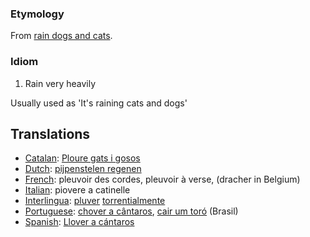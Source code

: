 ===Etymology===

From [[rain dogs and cats]].

===Idiom===
#Rain very heavily

Usually used as 'It's raining cats and dogs'

==Translations==

*[[Catalan]]: [[Ploure gats i gosos]]
*[[Dutch]]: [[pijpenstelen regenen]]
*[[French]]: pleuvoir des cordes, pleuvoir à verse, (dracher in Belgium)
*[[Italian]]: piovere a catinelle
*[[Interlingua]]: [[pluver]] [[torrential]]mente
*[[Portuguese]]: [[chover a cântaros]], [[cair um toró]] (Brasil)
*[[Spanish]]: [[Llover a cántaros]]